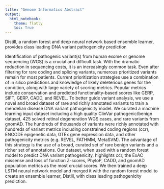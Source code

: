 ```yaml
---
title: "Genome Informatics Abstract"
output: 
  html_notebook:
    theme: flatly
    toc: True
---
```


Distill, a random forest and deep neural network based ensemble learner, provides class leading DNA variant pathogenicity prediction

Identification of pathogenic variant(s) from human exome or genome sequencing (WGS) is a crucial and difficult task. With the dramatic reduction in sequencing costs, it is an increasingly common task. Even after filtering for rare coding and splicing variants, numerous prioritized variants remain for most patients. Current prioritization strategies use a combination of in silico predictions and knowledge of likely deleterious genes for the condition, along with large variety of scoring metrics. Popular metrics include conservation and predicted functionality-based scores like GERP, SIFT, GERP, CADD, and REVEL. To better guide variant analysis, we use a novel and broad dataset of rare and richly annotated variants to train a mendelian disease DNA variant pathogenicity model. We curated a machine learning input dataset including a high quality ClinVar pathogenic/benign dataset, 425 solved retinal degeneration WGS cases, and rare variants from gnomAD. The hundreds of thousands of variants were richly annotated with hundreds of variant metrics including constrained coding regions (ccr), ENCODE epigenetic data, GTEx gene expression data, and other pathogenicity metrics (e.g. REVEL, FATHMM, MetaSVM). The advantage of this strategy is the use of a broad, curated set of rare benign variants and a richer set of annotations. Our dataset, when used with a random forest model to predict DNA variant pathogenicity, highlights ccr, the ExAC missense and loss of function Z-scores, PhyloP, CADD, and gnomAD population metrics as the most crucial scores. We then trained a deep LSTM neural network model and merged it with the random forest model to create an ensemble learner, Distill, with class leading pathogenicity prediction.